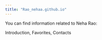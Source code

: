 ```yaml
---
title: "Rao_nehaa.github.io"
---
```


You can find information related to Neha Rao:

Introduction,
Favorites,
Contacts
